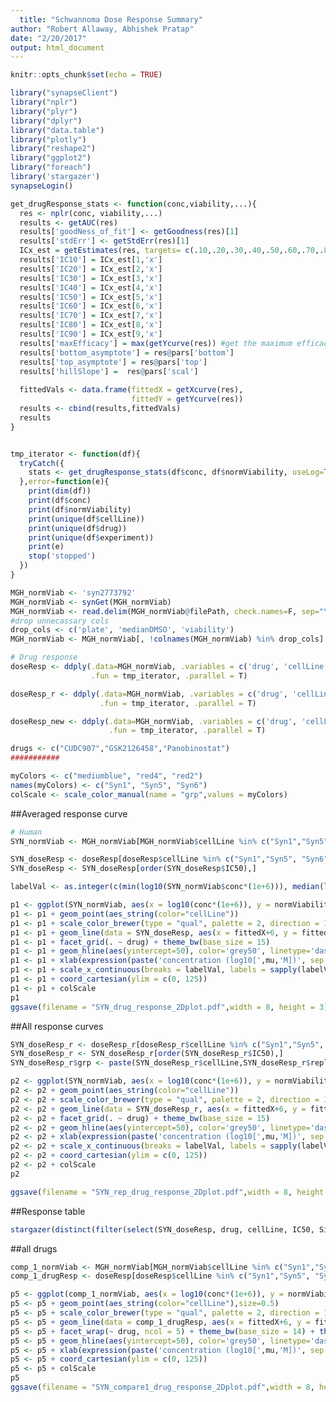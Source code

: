 ```yaml
---
  title: "Schwannoma Dose Response Summary"
author: "Robert Allaway, Abhishek Pratap"
date: "2/20/2017"
output: html_document
---
```

  
  ```r
knitr::opts_chunk$set(echo = TRUE)
```

```r
library("synapseClient")
library("nplr")
library("plyr")
library("dplyr")
library("data.table")
library("plotly")
library("reshape2")
library("ggplot2")
library("foreach")
library('stargazer')
synapseLogin()

get_drugResponse_stats <- function(conc,viability,...){
  res <- nplr(conc, viability,...)
  results <- getAUC(res)
  results['goodNess_of_fit'] <- getGoodness(res)[1]
  results['stdErr'] <- getStdErr(res)[1]
  ICx_est = getEstimates(res, targets= c(.10,.20,.30,.40,.50,.60,.70,.80,.90))
  results['IC10'] = ICx_est[1,'x']
  results['IC20'] = ICx_est[2,'x']
  results['IC30'] = ICx_est[3,'x']
  results['IC40'] = ICx_est[4,'x']
  results['IC50'] = ICx_est[5,'x']
  results['IC60'] = ICx_est[6,'x']
  results['IC70'] = ICx_est[7,'x']
  results['IC80'] = ICx_est[8,'x']
  results['IC90'] = ICx_est[9,'x']
  results['maxEfficacy'] = max(getYcurve(res)) #get the maximum efficacy of the drug
  results['bottom_asymptote'] = res@pars['bottom']
  results['top_asymptote'] = res@pars['top']
  results['hillSlope'] =  res@pars['scal']
  
  fittedVals <- data.frame(fittedX = getXcurve(res),
                           fittedY = getYcurve(res))
  results <- cbind(results,fittedVals)
  results
}


tmp_iterator <- function(df){
  tryCatch({
    stats <- get_drugResponse_stats(df$conc, df$normViability, useLog=T)  
  },error=function(e){
    print(dim(df))
    print(df$conc)
    print(df$normViability)
    print(unique(df$cellLine))
    print(unique(df$drug))
    print(unique(df$experiment))
    print(e)
    stop('stopped')
  })
}

MGH_normViab <- 'syn2773792'
MGH_normViab <- synGet(MGH_normViab)
MGH_normViab <- read.delim(MGH_normViab@filePath, check.names=F, sep="\t", header=T,stringsAsFactors = FALSE)
#drop unnecassary cols
drop_cols <- c('plate', 'medianDMSO', 'viability')
MGH_normViab <- MGH_normViab[, !colnames(MGH_normViab) %in% drop_cols]

# Drug response
doseResp <- ddply(.data=MGH_normViab, .variables = c('drug', 'cellLine', 'experiment'), 
                  .fun = tmp_iterator, .parallel = T)

doseResp_r <- ddply(.data=MGH_normViab, .variables = c('drug', 'cellLine', 'experiment','replicate'), 
                    .fun = tmp_iterator, .parallel = T)

doseResp_new <- ddply(.data=MGH_normViab, .variables = c('drug', 'cellLine'), 
                      .fun = tmp_iterator, .parallel = T)

drugs <- c("CUDC907","GSK2126458","Panobinostat")
###########

myColors <- c("mediumblue", "red4", "red2")
names(myColors) <- c("Syn1", "Syn5", "Syn6")
colScale <- scale_color_manual(name = "grp",values = myColors)

```

##Averaged response curve

```r
# Human
SYN_normViab <- MGH_normViab[MGH_normViab$cellLine %in% c("Syn1","Syn5", "Syn6") & MGH_normViab$drug %in% drugs,]

SYN_doseResp <- doseResp[doseResp$cellLine %in% c("Syn1","Syn5", "Syn6") & doseResp$drug %in% drugs,]
SYN_doseResp <- SYN_doseResp[order(SYN_doseResp$IC50),]

labelVal <- as.integer(c(min(log10(SYN_normViab$conc*(1e+6))), median(log10(SYN_normViab$conc*(1e+6))), max(log10(SYN_normViab$conc*(1e+6)))))

p1 <- ggplot(SYN_normViab, aes(x = log10(conc*(1e+6)), y = normViability*100)) 
p1 <- p1 + geom_point(aes_string(color="cellLine")) 
p1 <- p1 + scale_color_brewer(type = "qual", palette = 2, direction = 1)
p1 <- p1 + geom_line(data = SYN_doseResp, aes(x = fittedX+6, y = fittedY*100, colour = cellLine, group = cellLine))
p1 <- p1 + facet_grid(. ~ drug) + theme_bw(base_size = 15)
p1 <- p1 + geom_hline(aes(yintercept=50), color='grey50', linetype='dashed')
p1 <- p1 + xlab(expression(paste('concentration (log10[',mu,'M])', sep = ""))) + ylab('cell viability %')
p1 <- p1 + scale_x_continuous(breaks = labelVal, labels = sapply(labelVal, function(x) format(10^x,scientific = T)))
p1 <- p1 + coord_cartesian(ylim = c(0, 125))
p1 <- p1 + colScale
p1
ggsave(filename = "SYN_drug_response_2Dplot.pdf",width = 8, height = 3)
```

##All response curves 

```r

SYN_doseResp_r <- doseResp_r[doseResp_r$cellLine %in% c("Syn1","Syn5", "Syn6") & doseResp_r$drug %in% drugs,]
SYN_doseResp_r <- SYN_doseResp_r[order(SYN_doseResp_r$IC50),]
SYN_doseResp_r$grp <- paste(SYN_doseResp_r$cellLine,SYN_doseResp_r$replicate)

p2 <- ggplot(SYN_normViab, aes(x = log10(conc*(1e+6)), y = normViability*100)) 
p2 <- p2 + geom_point(aes_string(color="cellLine")) 
p2 <- p2 + scale_color_brewer(type = "qual", palette = 2, direction = 1)
p2 <- p2 + geom_line(data = SYN_doseResp_r, aes(x = fittedX+6, y = fittedY*100, colour = cellLine, group = grp))
p2 <- p2 + facet_grid(. ~ drug) + theme_bw(base_size = 15)
p2 <- p2 + geom_hline(aes(yintercept=50), color='grey50', linetype='dashed')
p2 <- p2 + xlab(expression(paste('concentration (log10[',mu,'M])', sep = ""))) + ylab('cell viability %') 
p2 <- p2 + scale_x_continuous(breaks = labelVal, labels = sapply(labelVal, function(x) format(10^x,scientific = T)))
p2 <- p2 + coord_cartesian(ylim = c(0, 125))
p2 <- p2 + colScale
p2

ggsave(filename = "SYN_rep_drug_response_2Dplot.pdf",width = 8, height = 3)
```

##Response table 

```r
stargazer(distinct(filter(select(SYN_doseResp, drug, cellLine, IC50, Simpson), drug %in% c("CUDC907", "GSK2126458", "Panobinostat") & cellLine %in% c("Syn1", "Syn5", "Syn6"))), type = "html", summary = FALSE)
```

##all drugs 

```r

comp_1_normViab <- MGH_normViab[MGH_normViab$cellLine %in% c("Syn1","Syn5", "Syn6"),]
comp_1_drugResp <- doseResp[doseResp$cellLine %in% c("Syn1","Syn5", "Syn6"),]

p5 <- ggplot(comp_1_normViab, aes(x = log10(conc*(1e+6)), y = normViability*100)) 
p5 <- p5 + geom_point(aes_string(color="cellLine"),size=0.5) 
p5 <- p5 + scale_color_brewer(type = "qual", palette = 2, direction = 1)
p5 <- p5 + geom_line(data = comp_1_drugResp, aes(x = fittedX+6, y = fittedY*100, colour = cellLine, group = cellLine))
p5 <- p5 + facet_wrap(~ drug, ncol = 5) + theme_bw(base_size = 14) + theme(legend.position=c(0.5,0.15))
p5 <- p5 + geom_hline(aes(yintercept=50), color='grey50', linetype='dashed')
p5 <- p5 + xlab(expression(paste('concentration (log10[',mu,'M])', sep = ""))) + ylab('cell viability %') 
p5 <- p5 + coord_cartesian(ylim = c(0, 125))
p5 <- p5 + colScale
p5
ggsave(filename = "SYN_compare1_drug_response_2Dplot.pdf",width = 8, height = 8)


```

